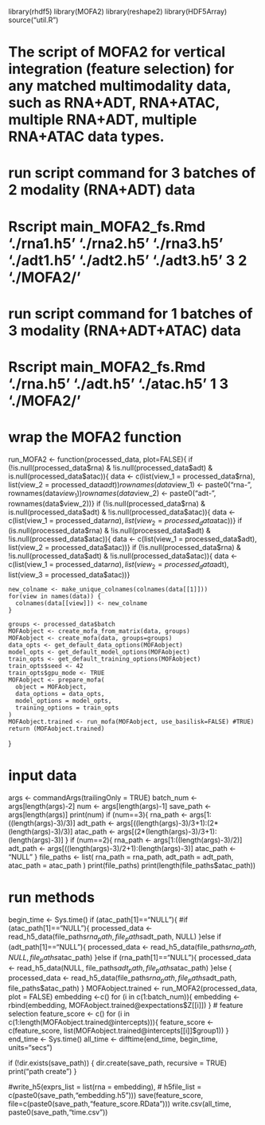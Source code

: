 library(rhdf5)
library(MOFA2)
library(reshape2)
library(HDF5Array)
source("util.R")

# The script of MOFA2 for vertical integration (feature selection) for any matched multimodality data, such as RNA+ADT, RNA+ATAC, multiple RNA+ADT, multiple RNA+ATAC data types. 
# run script command for 3 batches of 2 modality (RNA+ADT) data 
# Rscript main_MOFA2_fs.Rmd  './rna1.h5' './rna2.h5' './rna3.h5' './adt1.h5' './adt2.h5' './adt3.h5' 3 2 './MOFA2/'
# run script command for 1 batches of 3 modality (RNA+ADT+ATAC) data 
# Rscript main_MOFA2_fs.Rmd  './rna.h5' './adt.h5' './atac.h5' 1 3 './MOFA2/'

# wrap the MOFA2 function
run_MOFA2 <- function(processed_data,  plot=FALSE){
    if (!is.null(processed_data$rna) & !is.null(processed_data$adt) & is.null(processed_data$atac)){
      data <- c(list(view_1 = processed_data$rna), list(view_2 = processed_data$adt))
      rownames(data$view_1) <- paste0("rna-", rownames(data$view_1) )
      rownames(data$view_2) <- paste0("adt-", rownames(data$view_2))}
    if (!is.null(processed_data$rna) & is.null(processed_data$adt) & !is.null(processed_data$atac)){
      data <- c(list(view_1 = processed_data$rna), list(view_2 = processed_data$atac))} 
    if (is.null(processed_data$rna) & !is.null(processed_data$adt) & !is.null(processed_data$atac)){
      data <- c(list(view_1 = processed_data$adt), list(view_2 = processed_data$atac))} 
    if (!is.null(processed_data$rna) & !is.null(processed_data$adt) & !is.null(processed_data$atac)){
      data <- c(list(view_1 = processed_data$rna), list(view_2 = processed_data$adt), list(view_3 = processed_data$atac))}
  
    new_colname <- make_unique_colnames(colnames(data[[1]]))
    for(view in names(data)) {
      colnames(data[[view]]) <- new_colname
    }

    groups <- processed_data$batch
    MOFAobject <- create_mofa_from_matrix(data, groups)
    MOFAobject <- create_mofa(data, groups=groups)
    data_opts <- get_default_data_options(MOFAobject)
    model_opts <- get_default_model_options(MOFAobject)
    train_opts <- get_default_training_options(MOFAobject)
    train_opts$seed <- 42
    train_opts$gpu_mode <- TRUE
    MOFAobject <- prepare_mofa(
      object = MOFAobject,
      data_options = data_opts,
      model_options = model_opts,
      training_options = train_opts
    )
    MOFAobject.trained <- run_mofa(MOFAobject, use_basilisk=FALSE) #TRUE)
    return (MOFAobject.trained)
}

# input data
args <- commandArgs(trailingOnly = TRUE)
batch_num <-  args[length(args)-2]
num <-  args[length(args)-1]
save_path <- args[length(args)]
print(num)
if (num==3){
  rna_path <- args[1:((length(args)-3)/3)] 
  adt_path <- args[((length(args)-3)/3+1):(2*(length(args)-3)/3)]
  atac_path <- args[(2*(length(args)-3)/3+1):(length(args)-3)]
}
if (num==2){
  rna_path <- args[1:((length(args)-3)/2)] 
  adt_path <- args[((length(args)-3)/2+1):(length(args)-3)]
  atac_path <- "NULL"
}
file_paths <- list(
  rna_path = rna_path,
  adt_path = adt_path,
  atac_path = atac_path
)
print(file_paths)
print(length(file_paths$atac_path))

# run methods
begin_time <- Sys.time()
if (atac_path[1]=="NULL"){  #if (atac_path[1]=="NULL"){ 
processed_data <- read_h5_data(file_paths$rna_path, file_paths$adt_path, NULL)
}else if (adt_path[1]=="NULL"){
processed_data <- read_h5_data(file_paths$rna_path, NULL, file_paths$atac_path)
}else if (rna_path[1]=="NULL"){
processed_data <- read_h5_data(NULL, file_paths$adt_path, file_paths$atac_path)
}else {
processed_data <- read_h5_data(file_paths$rna_path, file_paths$adt_path, file_paths$atac_path)
}
MOFAobject.trained <- run_MOFA2(processed_data, plot = FALSE)
embedding <-c()
for (i in c(1:batch_num)){
  embedding <- rbind(embedding, MOFAobject.trained@expectations$Z[[i]])
}
# feature selection
feature_score <- c()
for (i in c(1:length(MOFAobject.trained@intercepts))){
  feature_score <- c(feature_score, list(MOFAobject.trained@intercepts[[i]]$group1))
}
end_time <- Sys.time()
all_time <- difftime(end_time, begin_time, units="secs")

if (!dir.exists(save_path)) {
   dir.create(save_path, recursive = TRUE)
   print("path create")
}
 
#write_h5(exprs_list = list(rna = embedding), 
#              h5file_list = c(paste0(save_path,"embedding.h5")))
save(feature_score, file=c(paste0(save_path,"feature_score.RData")))
write.csv(all_time, paste0(save_path,"time.csv"))



